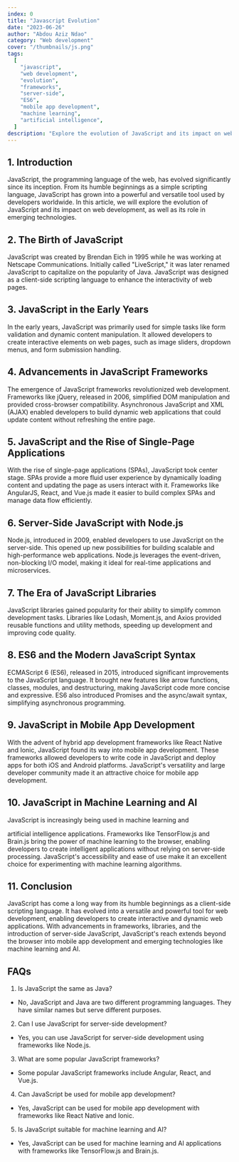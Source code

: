 ```yaml
---
index: 0
title: "Javascript Evolution"
date: "2023-06-26"
author: "Abdou Aziz Ndao"
category: "Web development"
cover: "/thumbnails/js.png"
tags:
  [
    "javascript",
    "web development",
    "evolution",
    "frameworks",
    "server-side",
    "ES6",
    "mobile app development",
    "machine learning",
    "artificial intelligence",
  ]
description: "Explore the evolution of JavaScript and its impact on web development. Learn about the birth of JavaScript, advancements in frameworks, server-side JavaScript, ES6 syntax, JavaScript in mobile app development, and its role in machine learning and artificial intelligence."
---
```


## 1. Introduction

JavaScript, the programming language of the web, has evolved significantly since its inception. From its humble beginnings as a simple scripting language, JavaScript has grown into a powerful and versatile tool used by developers worldwide. In this article, we will explore the evolution of JavaScript and its impact on web development, as well as its role in emerging technologies.

## 2. The Birth of JavaScript

JavaScript was created by Brendan Eich in 1995 while he was working at Netscape Communications. Initially called "LiveScript," it was later renamed JavaScript to capitalize on the popularity of Java. JavaScript was designed as a client-side scripting language to enhance the interactivity of web pages.

## 3. JavaScript in the Early Years

In the early years, JavaScript was primarily used for simple tasks like form validation and dynamic content manipulation. It allowed developers to create interactive elements on web pages, such as image sliders, dropdown menus, and form submission handling.

## 4. Advancements in JavaScript Frameworks

The emergence of JavaScript frameworks revolutionized web development. Frameworks like jQuery, released in 2006, simplified DOM manipulation and provided cross-browser compatibility. Asynchronous JavaScript and XML (AJAX) enabled developers to build dynamic web applications that could update content without refreshing the entire page.

## 5. JavaScript and the Rise of Single-Page Applications

With the rise of single-page applications (SPAs), JavaScript took center stage. SPAs provide a more fluid user experience by dynamically loading content and updating the page as users interact with it. Frameworks like AngularJS, React, and Vue.js made it easier to build complex SPAs and manage data flow efficiently.

## 6. Server-Side JavaScript with Node.js

Node.js, introduced in 2009, enabled developers to use JavaScript on the server-side. This opened up new possibilities for building scalable and high-performance web applications. Node.js leverages the event-driven, non-blocking I/O model, making it ideal for real-time applications and microservices.

## 7. The Era of JavaScript Libraries

JavaScript libraries gained popularity for their ability to simplify common development tasks. Libraries like Lodash, Moment.js, and Axios provided reusable functions and utility methods, speeding up development and improving code quality.

## 8. ES6 and the Modern JavaScript Syntax

ECMAScript 6 (ES6), released in 2015, introduced significant improvements to the JavaScript language. It brought new features like arrow functions, classes, modules, and destructuring, making JavaScript code more concise and expressive. ES6 also introduced Promises and the async/await syntax, simplifying asynchronous programming.

## 9. JavaScript in Mobile App Development

With the advent of hybrid app development frameworks like React Native and Ionic, JavaScript found its way into mobile app development. These frameworks allowed developers to write code in JavaScript and deploy apps for both iOS and Android platforms. JavaScript's versatility and large developer community made it an attractive choice for mobile app development.

## 10. JavaScript in Machine Learning and AI

JavaScript is increasingly being used in machine learning and

artificial intelligence applications. Frameworks like TensorFlow.js and Brain.js bring the power of machine learning to the browser, enabling developers to create intelligent applications without relying on server-side processing. JavaScript's accessibility and ease of use make it an excellent choice for experimenting with machine learning algorithms.

## 11. Conclusion

JavaScript has come a long way from its humble beginnings as a client-side scripting language. It has evolved into a versatile and powerful tool for web development, enabling developers to create interactive and dynamic web applications. With advancements in frameworks, libraries, and the introduction of server-side JavaScript, JavaScript's reach extends beyond the browser into mobile app development and emerging technologies like machine learning and AI.

## FAQs

1. Is JavaScript the same as Java?

- No, JavaScript and Java are two different programming languages. They have similar names but serve different purposes.

2. Can I use JavaScript for server-side development?

- Yes, you can use JavaScript for server-side development using frameworks like Node.js.

3. What are some popular JavaScript frameworks?

- Some popular JavaScript frameworks include Angular, React, and Vue.js.

4. Can JavaScript be used for mobile app development?

- Yes, JavaScript can be used for mobile app development with frameworks like React Native and Ionic.

5. Is JavaScript suitable for machine learning and AI?

- Yes, JavaScript can be used for machine learning and AI applications with frameworks like TensorFlow.js and Brain.js.
